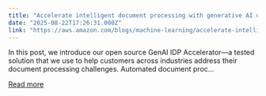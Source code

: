```yaml
---
title: "Accelerate intelligent document processing with generative AI on AWS"
date: "2025-08-22T17:26:31.000Z"
link: "https://aws.amazon.com/blogs/machine-learning/accelerate-intelligent-document-processing-with-generative-ai-on-aws/"
---
```


In this post, we introduce our open source GenAI IDP Accelerator—a tested solution that we use to help customers across industries address their document processing challenges. Automated document proc...

[Read more](https://aws.amazon.com/blogs/machine-learning/accelerate-intelligent-document-processing-with-generative-ai-on-aws/)
